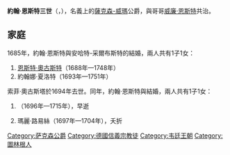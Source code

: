{{Multiple issues|
{{Expand language|1=en|time=2021-02-06T15:29:42+00:00}}
{{Unreferenced|time=2021-02-06T15:29:42+00:00}}
}}
{{Infobox noble
| name        = 約翰·恩斯特三世
| title       = 薩克森-威瑪公爵
| image       = Johann Ernst by Schenk.jpg
| birth_date  = {{birth date|1664|6|22|df=y}}
| birth_place = [[魏玛|威瑪]]
| death_date  = {{death date and age|1707|5|10|1664|6|22|df=y}}
| death_place = 威瑪
| noble family= [[韋廷王朝|韋廷王朝]]
| father      = [[約翰·恩斯特二世|約翰·恩斯特二世]]
| mother      = 克莉絲汀·伊莉莎白
| religion    = [[信義宗|信義宗]]
}}
'''約翰·恩斯特三世'''（{{lang-de|Johann Ernst III}}，{{bd|1664年|6月22日|1707年|5月10日}}），名義上的[[薩克森-威瑪|薩克森-威瑪]]公爵，與哥哥[[威廉·恩斯特_(薩克森-威瑪)|威廉·恩斯特]]共治。

== 家庭 ==
1685年，約翰·恩斯特與安哈特-采爾布斯特的{{le|索菲·奧古斯塔 (安哈特-采爾布斯特)|Princess Sophie Auguste of Anhalt-Zerbst|索菲·奧古斯塔}}結婚，兩人共有1子1女：
# [[恩斯特·奧古斯特一世_(薩克森-魏瑪-艾森納赫)|恩斯特·奧古斯特]]（1688年—1748年）
# 約翰娜·夏洛特（1693年—1751年）

索菲·奧古斯塔於1694年去世。同年，約翰·恩斯特與{{le|黑森-洪堡的夏洛特|Landgravine Charlotte of Hesse-Homburg}}結婚，兩人共有1子1女：
# {{le|約翰·恩斯特四世|Prince Johann Ernst of Saxe-Weimar|約翰·恩斯特}}（1696年—1715年），早逝
# 瑪麗·路易絲（1697年—1704年），夭折

[[Category:萨克森公爵|Category:萨克森公爵]]
[[Category:德國信義宗教徒|Category:德國信義宗教徒]]
[[Category:韦廷王朝|Category:韦廷王朝]]
[[Category:圖林根人|Category:圖林根人]]